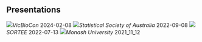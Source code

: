 
::: {.grid}
::: {.g-col-2}

:::

::: {.g-col-8}


## Presentations

```{=html}
<a href="presentations/2024-02-08_VicBioCon/VicBioCon_2024.html#/title-slide">
  <img src="images/slide_covers/2024-02-08_VicBioCon.png" class="slidethumbnail"></a><em>VicBioCon</em> 2024-02-08
```

```{=html}
<a href="presentations/2022_09_08_SSA/SSA_galah_slides.html">
  <img src="images/slide_covers/2022-09-08_SSA.png" class="slidethumbnail"></a><em>Statistical Society of Australia</em> 2022-09-08
```

```{=html}
<a href="presentations/2022_07_13_SORTEE/sortee_slides.html">
  <img src="images/slide_covers/2022-07-13_SORTEE.png" class="slidethumbnail"></a><em>SORTEE</em> 2022-07-13
```

```{=html}
<a href="presentations/2021_11_12_Monash/2021_11_12_Monash.html">
  <img src="images/slide_covers/2021-11-12_Monash.png" class="slidethumbnail"></a><em>Monash University</em> 2021_11_12
```


:::

::: {.g-col-2}

:::

:::
